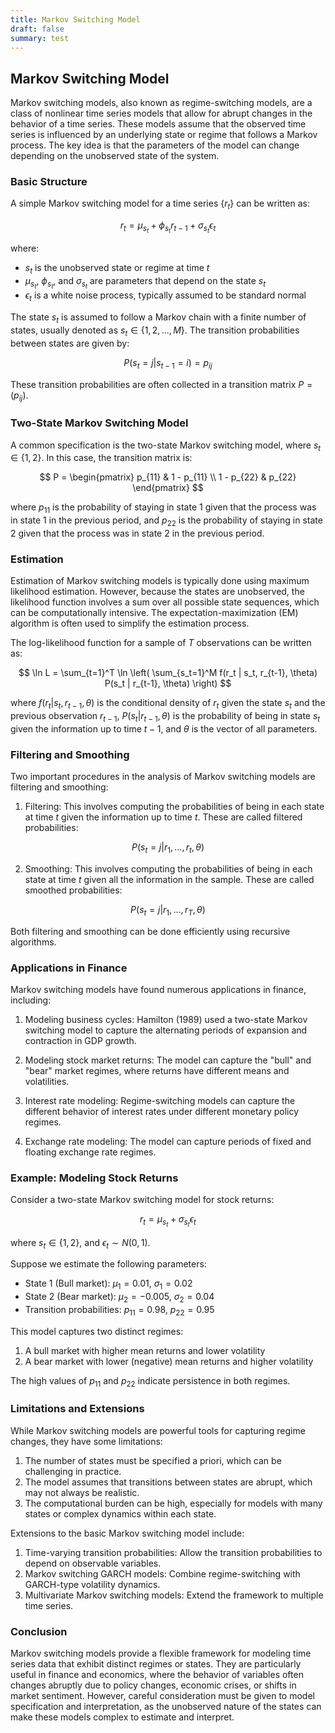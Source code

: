 ```yaml
---
title: Markov Switching Model
draft: false
summary: test
---
```



<TOCInline toc={props.toc} asDisclosure />

## Markov Switching Model

Markov switching models, also known as regime-switching models, are a class of nonlinear time series models that allow for abrupt changes in the behavior of a time series. These models assume that the observed time series is influenced by an underlying state or regime that follows a Markov process. The key idea is that the parameters of the model can change depending on the unobserved state of the system.

### Basic Structure

A simple Markov switching model for a time series $\{r_t\}$ can be written as:

$$
r_t = \mu_{s_t} + \phi_{s_t} r_{t-1} + \sigma_{s_t} \epsilon_t
$$

where:

- $s_t$ is the unobserved state or regime at time $t$
- $\mu_{s_t}$, $\phi_{s_t}$, and $\sigma_{s_t}$ are parameters that depend on the state $s_t$
- $\epsilon_t$ is a white noise process, typically assumed to be standard normal

The state $s_t$ is assumed to follow a Markov chain with a finite number of states, usually denoted as $s_t \in \{1, 2, ..., M\}$. The transition probabilities between states are given by:

$$
P(s_t = j | s_{t-1} = i) = p_{ij}
$$

These transition probabilities are often collected in a transition matrix $P = (p_{ij})$.

### Two-State Markov Switching Model

A common specification is the two-state Markov switching model, where $s_t \in \{1, 2\}$. In this case, the transition matrix is:

$$
P = \begin{pmatrix}
p_{11} & 1 - p_{11} \\
1 - p_{22} & p_{22}
\end{pmatrix}
$$

where $p_{11}$ is the probability of staying in state 1 given that the process was in state 1 in the previous period, and $p_{22}$ is the probability of staying in state 2 given that the process was in state 2 in the previous period.

### Estimation

Estimation of Markov switching models is typically done using maximum likelihood estimation. However, because the states are unobserved, the likelihood function involves a sum over all possible state sequences, which can be computationally intensive. The expectation-maximization (EM) algorithm is often used to simplify the estimation process.

The log-likelihood function for a sample of $T$ observations can be written as:

$$
\ln L = \sum_{t=1}^T \ln \left( \sum_{s_t=1}^M f(r_t | s_t, r_{t-1}, \theta) P(s_t | r_{t-1}, \theta) \right)
$$

where $f(r_t | s_t, r_{t-1}, \theta)$ is the conditional density of $r_t$ given the state $s_t$ and the previous observation $r_{t-1}$, $P(s_t | r_{t-1}, \theta)$ is the probability of being in state $s_t$ given the information up to time $t-1$, and $\theta$ is the vector of all parameters.

### Filtering and Smoothing

Two important procedures in the analysis of Markov switching models are filtering and smoothing:

1. Filtering: This involves computing the probabilities of being in each state at time $t$ given the information up to time $t$. These are called filtered probabilities:

$$
P(s_t = j | r_1, ..., r_t, \theta)
$$

2. Smoothing: This involves computing the probabilities of being in each state at time $t$ given all the information in the sample. These are called smoothed probabilities:

$$
P(s_t = j | r_1, ..., r_T, \theta)
$$

Both filtering and smoothing can be done efficiently using recursive algorithms.

### Applications in Finance

Markov switching models have found numerous applications in finance, including:

1. Modeling business cycles: Hamilton (1989) used a two-state Markov switching model to capture the alternating periods of expansion and contraction in GDP growth.

2. Modeling stock market returns: The model can capture the "bull" and "bear" market regimes, where returns have different means and volatilities.

3. Interest rate modeling: Regime-switching models can capture the different behavior of interest rates under different monetary policy regimes.

4. Exchange rate modeling: The model can capture periods of fixed and floating exchange rate regimes.

### Example: Modeling Stock Returns

Consider a two-state Markov switching model for stock returns:

$$
r_t = \mu_{s_t} + \sigma_{s_t} \epsilon_t
$$

where $s_t \in \{1, 2\}$, and $\epsilon_t \sim N(0,1)$.

Suppose we estimate the following parameters:

- State 1 (Bull market): $\mu_1 = 0.01$, $\sigma_1 = 0.02$
- State 2 (Bear market): $\mu_2 = -0.005$, $\sigma_2 = 0.04$
- Transition probabilities: $p_{11} = 0.98$, $p_{22} = 0.95$

This model captures two distinct regimes:

1. A bull market with higher mean returns and lower volatility
2. A bear market with lower (negative) mean returns and higher volatility

The high values of $p_{11}$ and $p_{22}$ indicate persistence in both regimes.

### Limitations and Extensions

While Markov switching models are powerful tools for capturing regime changes, they have some limitations:

1. The number of states must be specified a priori, which can be challenging in practice.
2. The model assumes that transitions between states are abrupt, which may not always be realistic.
3. The computational burden can be high, especially for models with many states or complex dynamics within each state.

Extensions to the basic Markov switching model include:

1. Time-varying transition probabilities: Allow the transition probabilities to depend on observable variables.
2. Markov switching GARCH models: Combine regime-switching with GARCH-type volatility dynamics.
3. Multivariate Markov switching models: Extend the framework to multiple time series.

### Conclusion

Markov switching models provide a flexible framework for modeling time series data that exhibit distinct regimes or states. They are particularly useful in finance and economics, where the behavior of variables often changes abruptly due to policy changes, economic crises, or shifts in market sentiment. However, careful consideration must be given to model specification and interpretation, as the unobserved nature of the states can make these models complex to estimate and interpret.
